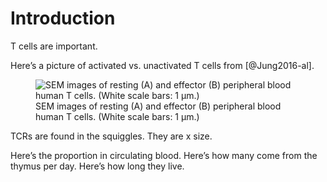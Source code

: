 # Introduction {#introduction}

T cells are important.

Here's a picture of activated vs. unactivated T cells from [@Jung2016-al].

![SEM images of resting (A) and effector (B) peripheral blood human T cells. (White scale bars: 1 μm.)](images/TcellSEM.jpg)

TCRs are found in the squiggles. They are x size.

Here's the proportion in circulating blood. Here's how many come from the thymus per day. Here's how long they live.